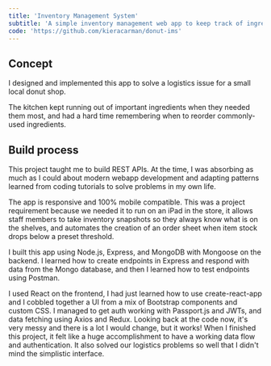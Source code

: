 ```yaml
---
title: 'Inventory Management System'
subtitle: 'A simple inventory management web app to keep track of ingredients in a donut shop.'
code: 'https://github.com/kieracarman/donut-ims'
---
```


## Concept

I designed and implemented this app to solve a logistics issue for a small local donut shop.

The kitchen kept running out of important ingredients when they needed them most, and had a hard time remembering when to reorder commonly-used ingredients.

## Build process

This project taught me to build REST APIs. At the time, I was absorbing as much as I could about modern webapp development and adapting patterns learned from coding tutorials to solve problems in my own life.

The app is responsive and 100% mobile compatible. This was a project requirement because we needed it to run on an iPad in the store, it allows staff members to take inventory snapshots so they always know what is on the shelves, and automates the creation of an order sheet when item stock drops below a preset threshold.

I built this app using Node.js, Express, and MongoDB with Mongoose on the backend. I learned how to create endpoints in Express and respond with data from the Mongo database, and then I learned how to test endpoints using Postman.

I used React on the frontend, I had just learned how to use create-react-app and I cobbled together a UI from a mix of Bootstrap components and custom CSS. I managed to get auth working with Passport.js and JWTs, and data fetching using Axios and Redux. Looking back at the code now, it's very messy and there is a lot I would change, but it works! When I finished this project, it felt like a huge accomplishment to have a working data flow and authentication. It also solved our logistics problems so well that I didn't mind the simplistic interface.
